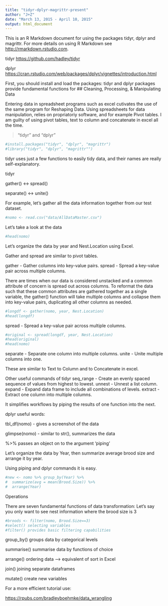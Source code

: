 ```yaml
---
title: "tidyr-dplyr-magrittr-present"
author: "J+Z"
date: "March 13, 2015 - April 10, 2015"
output: html_document
---
```


This is an R Markdown document for using the packages tidyr, dplyr and magrittr. 
For more details on using R Markdown see <http://rmarkdown.rstudio.com>.

tidyr <https://github.com/hadley/tidyr>

dplyr <https://cran.rstudio.com/web/packages/dplyr/vignettes/introduction.html> 

First, you should install and load the packages:
tidyr and dplyr packages provide fundamental functions for 
## Cleaning, Processing, & Manipulating Data

Entering data in spreadsheet programs such as excel cutivates the use of the same program for Reshaping Data.
Using spreadsheets for data manipulation, relies on propriatoriy software, and for example Pivot tables. I am guilty of using pivot tables, text to column and concatenate in excel all the time. 


> "tidyr" and "dplyr"

```r
#install.packages("tidyr", "dplyr", "magrittr")
#library("tidyr", "dplyr", "magrittr"")
```


tidyr uses just a few functions to easily tidy data, and their names are really self-explanatory.

tidyr 


  gather()    <-> spread()
  
  separate()  <-> unite()
  

For example, let's gather all the data information together from our test dataset.
```r
#nomo <- read.csv("data/AllDataMaster.csv")
```

Let's take a look at the data
```r
#head(nomo)
```

Let's organize the data by year and Nest.Location 
using Excel.

Gather and spread are similar to pivot tables.

gather   - Gather columns into key-value pairs.
spread  - Spread a key-value pair across multiple columns.

There are times when our data is considered unstacked and a common attribute of concern is spread out across columns. To reformat the data such that these common attributes are gathered together as a single variable, the gather() function will take multiple columns and collapse them into key-value pairs, duplicating all other columns as needed.

 
```r
#longdf <- gather(nomo, year, Nest.Location)
#head(longdf)  
```

spread  - Spread a key-value pair across multiple columns.


```r
#original <- spread(longdf, year, Nest.Location)
#head(original)
#head(nomo)
```
separate	- Separate one column into multiple columns.
unite  - Unite multiple columns into one.

These are similar to Text to Column and to Concatenate in excel. 

Other useful commands of tidyr
seq_range	- Create an evenly spaced sequence of values from highest to lowest.
unnest	- Unnest a list column.
expand  - Expand data frame to include all combinations of levels.
extract  - Extract one column into multiple columns.

It simplifies workflows by piping the results of one function into the next.


dplyr 
useful words:

tbl_df(nomo) - gives a screenshot of the data

glimpse(nomo) - similar to str(), summarizes the data 

%>% passes an object on to the argument  'piping'

Let's organize the data by Year, then summarize average brood size and arrange it by year.

Using piping and dplyr commands it is easy.

```r
#new <- nomo %>% group_by(Year) %>% 
#  summarize(avg = mean(Brood.Size)) %>% 
#  arrange(Year)
```

Operations

There are seven fundamental functions of data transformation:
Let's say you only want to see nest information where the brood size is 3
```r
#broods <- filter(nomo, Brood.Size==3) 
#select() selecting variables
#filter() provides basic filtering capabilities
```


group_by() groups data by categorical levels

summarise() summarise data by functions of choice

arrange() ordering data --> equivalent of sort in Excel 

join() joining separate dataframes

mutate() create new variables

For a more efficient tutorial use:

<https://rpubs.com/bradleyboehmke/data_wrangling>